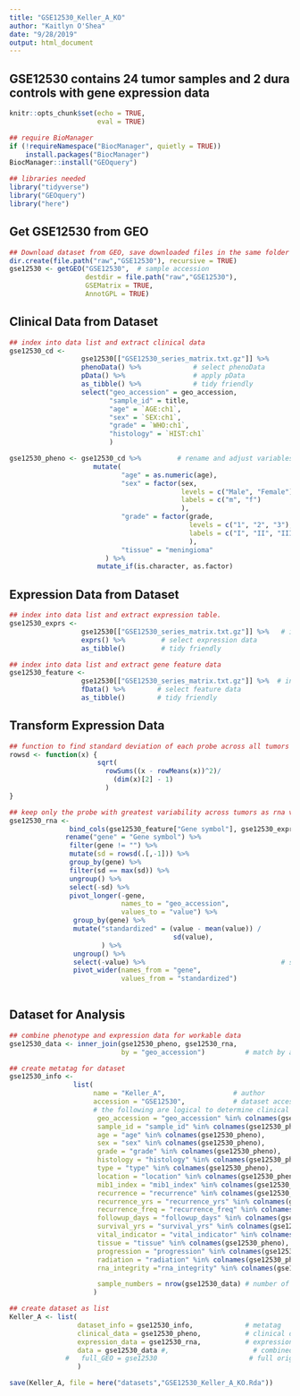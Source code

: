 ```yaml
---
title: "GSE12530_Keller_A_KO"
author: "Kaitlyn O'Shea"
date: "9/28/2019"
output: html_document
---
```

## GSE12530 contains 24 tumor samples and 2 dura controls with gene expression data

```r
knitr::opts_chunk$set(echo = TRUE,
                      eval = TRUE)
```

```r
## require BioManager
if (!requireNamespace("BiocManager", quietly = TRUE))
    install.packages("BiocManager")
BiocManager::install("GEOquery") 
```

```r
## libraries needed
library("tidyverse")
library("GEOquery")
library("here")
```

## Get GSE12530 from GEO
```r
## Download dataset from GEO, save downloaded files in the same folder as this .Rmd file.
dir.create(file.path("raw","GSE12530"), recursive = TRUE)
gse12530 <- getGEO("GSE12530",  # sample accession 
                   destdir = file.path("raw","GSE12530"),
                   GSEMatrix = TRUE,
                   AnnotGPL = TRUE)
```

## Clinical Data from Dataset
```r
## index into data list and extract clinical data
gse12530_cd <-
                  gse12530[["GSE12530_series_matrix.txt.gz"]] %>%           # index into list 
                  phenoData() %>%             # select phenoData
                  pData() %>%                 # apply pData
                  as_tibble() %>%             # tidy friendly
                  select("geo_accession" = geo_accession,
                         "sample_id" = title, 
                         "age" = `AGE:ch1`,
                         "sex" = `SEX:ch1`,
                         "grade" = `WHO:ch1`,
                         "histology" = `HIST:ch1`
                         ) 

gse12530_pheno <- gse12530_cd %>%         # rename and adjust variables
                     mutate(
                            "age" = as.numeric(age),
                            "sex" = factor(sex, 
                                           levels = c("Male", "Female"), 
                                           labels = c("m", "f")
                                           ),
                            "grade" = factor(grade, 
                                             levels = c("1", "2", "3"), 
                                             labels = c("I", "II", "III")
                                             ),
                            "tissue" = "meningioma"
                        ) %>%
                      mutate_if(is.character, as.factor)
```

## Expression Data from Dataset
```r
## index into data list and extract expression table.
gse12530_exprs <- 
                  gse12530[["GSE12530_series_matrix.txt.gz"]] %>%   # index into list 
                  exprs() %>%         # select expression data
                  as_tibble()         # tidy friendly

## index into data list and extract gene feature data
gse12530_feature <- 
                  gse12530[["GSE12530_series_matrix.txt.gz"]] %>%  # index into list 
                  fData() %>%        # select feature data
                  as_tibble()        # tidy friendly
```

## Transform Expression Data
``` r
## function to find standard deviation of each probe across all tumors
rowsd <- function(x) {
                      sqrt(
                        rowSums((x - rowMeans(x))^2)/
                          (dim(x)[2] - 1)
                        )
}

## keep only the probe with greatest variability across tumors as rna variable 
gse12530_rna <-
               bind_cols(gse12530_feature["Gene symbol"], gse12530_exprs) %>% # add gene name to expression data
              rename("gene" = "Gene symbol") %>%                             # rename name variable as 'gene' 
               filter(gene != "") %>%                                         # keep only data for named genes
               mutate(sd = rowsd(.[,-1])) %>%                                 # calculate sd for each probe, index out gene name
               group_by(gene) %>%                                             # group probes by gene
               filter(sd == max(sd)) %>%                                      # keep the probe with the max variation for each gene
               ungroup() %>%                                                  # ungroup by genes 
               select(-sd) %>%                                                # select all but sd column
               pivot_longer(-gene,                                            # do not group by gene 
                            names_to = "geo_accession",                       # 'key' via gather
                            values_to = "value") %>%   
                group_by(gene) %>%                                            # standardize for cross data set comparison
                mutate("standardized" = (value - mean(value)) /                               # center at mean for gene 
                                         sd(value),                           # scale by sd for gene
                       ) %>%
                ungroup() %>%                                                  # ungroup by genes 
                select(-value) %>%                                  # select all but sd column
                pivot_wider(names_from = "gene",                               # final format genes as rows
                            values_from = "standardized")                      # final format expression across accession as column
                  
```

## Dataset for Analysis
```r
## combine phenotype and expression data for workable data
gse12530_data <- inner_join(gse12530_pheno, gse12530_rna, 
                            by = "geo_accession")          # match by accession

## create metatag for dataset
gse12530_info <-  
                list(
                     name = "Keller_A",                 # author
                     accession = "GSE12530",            # dataset accession 
                     # the following are logical to determine clinical data available for dataset
                      geo_accession = "geo_accession" %in% colnames(gse12530_pheno),
                      sample_id = "sample_id" %in% colnames(gse12530_pheno),
                      age = "age" %in% colnames(gse12530_pheno),
                      sex = "sex" %in% colnames(gse12530_pheno),
                      grade = "grade" %in% colnames(gse12530_pheno),
                      histology = "histology" %in% colnames(gse12530_pheno),
                      type = "type" %in% colnames(gse12530_pheno),
                      location = "location" %in% colnames(gse12530_pheno),
                      mib1_index = "mib1_index" %in% colnames(gse12530_pheno),
                      recurrence = "recurrence" %in% colnames(gse12530_pheno),
                      recurrence_yrs = "recurrence_yrs" %in% colnames(gse12530_pheno),
                      recurrence_freq = "recurrence_freq" %in% colnames(gse12530_pheno),
                      followup_days = "followup_days" %in% colnames(gse12530_pheno),
                      survival_yrs = "survival_yrs" %in% colnames(gse12530_pheno),
                      vital_indicator = "vital_indicator" %in% colnames(gse12530_pheno),
                      tissue = "tissue" %in% colnames(gse12530_pheno),
                      progression = "progression" %in% colnames(gse12530_pheno),
                      radiation = "radiation" %in% colnames(gse12530_pheno),
                      rna_integrity ="rna_integrity" %in% colnames(gse12530_pheno),

                      sample_numbers = nrow(gse12530_data) # number of samples
                     )

## create dataset as list 
Keller_A <- list(
                 dataset_info = gse12530_info,             # metatag
                 clinical_data = gse12530_pheno,           # clinical data
                 expression_data = gse12530_rna,           # expression data
                 data = gse12530_data #,                     # combined, workable data
              #   full_GEO = gse12530                       # full original download from GEO
                 )                
```

```r
save(Keller_A, file = here("datasets","GSE12530_Keller_A_KO.Rda")) 
```
